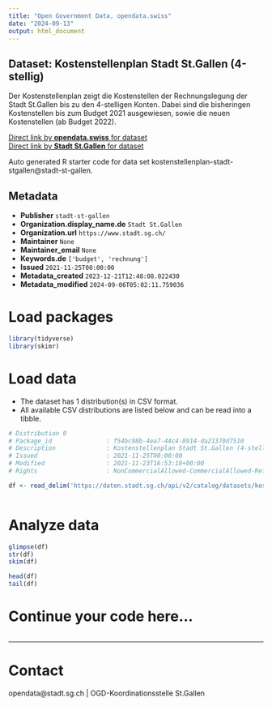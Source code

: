 ```yaml
---
title: "Open Government Data, opendata.swiss"
date: "2024-09-13"
output: html_document
---
```


## Dataset: Kostenstellenplan Stadt St.Gallen (4-stellig)

Der Kostenstellenplan zeigt die Kostenstellen der Rechnungslegung der Stadt St.Gallen bis zu den 4-stelligen Konten. Dabei sind die bisheringen Kostenstellen bis zum Budget 2021 ausgewiesen, sowie die neuen Kostenstellen (ab Budget 2022). 

[Direct link by **opendata.swiss** for dataset](https://opendata.swiss/de/dataset/kostenstellenplan-stadt-st-gallen-4-stellig)<br>
[Direct link by **Stadt St.Gallen** for dataset](https://daten.stadt.sg.ch/explore/dataset/kostenstellenplan-stadt-stgallen/)

Auto generated R starter code for data set kostenstellenplan-stadt-stgallen@stadt-st-gallen.

## Metadata

- **Publisher** `stadt-st-gallen`
- **Organization.display_name.de** `Stadt St.Gallen`
- **Organization.url** `https://www.stadt.sg.ch/`
- **Maintainer** `None`
- **Maintainer_email** `None`
- **Keywords.de** `['budget', 'rechnung']`
- **Issued** `2021-11-25T00:00:00`
- **Metadata_created** `2023-12-21T12:48:08.022430`
- **Metadata_modified** `2024-09-06T05:02:11.759036`


# Load packages

```r

library(tidyverse)
library(skimr)

```

# Load data

-   The dataset has 1 distribution(s) in CSV format.
-   All available CSV distributions are listed below and can be read into a tibble.

```r

# Distribution 0
# Package_id               : f54bc98b-4ea7-44c4-8914-da21370d7510
# Description              : Kostenstellenplan Stadt St.Gallen (4-stellig) (csv)
# Issued                   : 2021-11-25T00:00:00
# Modified                 : 2021-11-23T16:53:18+00:00
# Rights                   : NonCommercialAllowed-CommercialAllowed-ReferenceRequired

df <- read_delim('https://daten.stadt.sg.ch/api/v2/catalog/datasets/kostenstellenplan-stadt-stgallen/exports/csv?use_labels=true')



```

# Analyze data

```r

glimpse(df)
str(df)
skim(df)

head(df)
tail(df)

```

# Continue your code here...

```r

```

------------------------------------------------------------------------

# Contact

opendata@stadt.sg.ch | OGD-Koordinationsstelle St.Gallen
